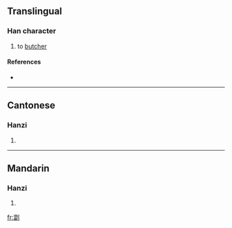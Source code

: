 ==Translingual==

===Han character===
{{Han char|rn=18|rad=刀|as=13|sn=15|four=|canj=火田中弓 (FWLN)}}

# to [[butcher]]

====References====
* {{Han ref|kx=0144.501|hdz=10358.050|uh=528F|ud=21135}}

----

==Cantonese==

===Hanzi===
{{yue-hanzi|jyut=|y=tong1}}

# {{defn|Cantonese}}

----

==Mandarin==

===Hanzi===
{{cmn-hanzi|pin=[[tāng]] ([[tang1]])|wg=t'ang<sup>1</sup>}}

# {{defn|Mandarin}}

[[fr:劏]]